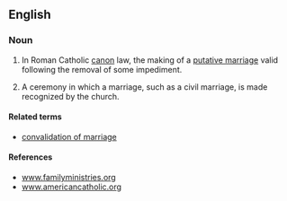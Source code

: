==English==

===Noun===
{{en-noun}}
{{wikipedia}}

# {{lb|en|Christianity}} In Roman Catholic [[canon]] law, the making of a [[putative marriage]] valid following the removal of some impediment.
# A ceremony in which a marriage, such as a civil marriage, is made recognized by the church.

====Related terms====
* [[convalidation of marriage]]

====References====
* [http://www.familyministries.org/www.inthespiritofcana.org/2.6.9.htm www.familyministries.org]
* [http://www.americancatholic.org/Newsletters/CU/ac0604.asp www.americancatholic.org]